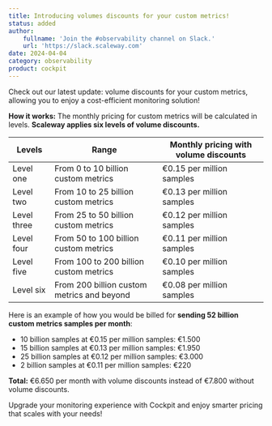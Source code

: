 ```yaml
---
title: Introducing volumes discounts for your custom metrics!
status: added
author:
    fullname: 'Join the #observability channel on Slack.'
    url: 'https://slack.scaleway.com'
date: 2024-04-04
category: observability
product: cockpit
---
```


Check out our latest update: volume discounts for your custom metrics, allowing you to enjoy a cost-efficient monitoring solution!

**How it works:**
The monthly pricing for custom metrics will be calculated in levels. **Scaleway applies six levels of volume discounts.**

| Levels       | Range                                    | Monthly pricing with volume discounts    |
|--------------|------------------------------------------|------------------------------------------|
| Level one    | From 0 to 10 billion custom metrics    | €0.15 per million samples                |
| Level two    | From 10 to 25 billion custom metrics   | €0.13 per million samples                |
| Level three  | From 25 to 50 billion custom metrics   | €0.12 per million samples                |
| Level four   | From 50 to 100 billion custom metrics  | €0.11 per million samples                |
| Level five   | From 100 to 200 billion custom metrics | €0.10 per million samples                |
| Level six    | From 200 billion custom metrics and beyond              | €0.08 per million samples                |


Here is an example of how you would be billed for **sending 52 billion custom metrics samples per month**:

- 10 billion samples at €0.15 per million samples: €1.500
- 15 billion samples at €0.13 per million samples: €1.950
- 25 billion samples at €0.12 per million samples: €3.000
- 2 billion samples at €0.11 per million samples: €220

**Total:** €6.650 per month with volume discounts instead of €7.800 without volume discounts.

Upgrade your monitoring experience with Cockpit and enjoy smarter pricing that scales with your needs!


